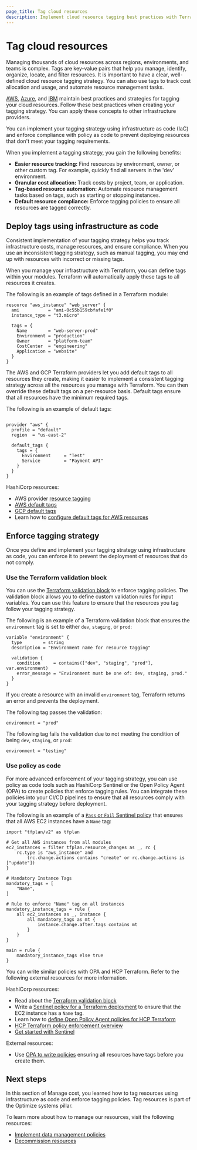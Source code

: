```yaml
---
page_title: Tag cloud resources
description: Implement cloud resource tagging best practices with Terraform for AWS, Azure, and GCP. Learn to automate tags, enforce policies, and optimize cost allocation using infrastructure as code.
---
```


# Tag cloud resources

Managing thousands of cloud resources across regions, environments, and teams is complex. Tags are key-value pairs that help you manage, identify, organize, locate, and filter resources. It is important to have a clear, well-defined cloud resource tagging strategy. You can also use tags to track cost allocation and usage, and automate resource management tasks.

[AWS](https://docs.aws.amazon.com/whitepapers/latest/tagging-best-practices/tagging-best-practices.html), [Azure](https://learn.microsoft.com/en-us/azure/cloud-adoption-framework/ready/azure-best-practices/resource-tagging), and [IBM](https://cloud.ibm.com/docs/framework-financial-services?topic=framework-financial-services-shared-tagging-resources) maintain best practices and strategies for tagging your cloud resources. Follow these best practices when creating your tagging strategy. You can apply these concepts to other infrastructure providers.

You can implement your tagging strategy using infrastructure as code (IaC) and enforce compliance with policy as code to prevent deploying resources that don't meet your tagging requirements.

When you implement a tagging strategy, you gain the following benefits:

- **Easier resource tracking:** Find resources by environment, owner, or other custom tag. For example, quickly find all servers in the 'dev' environment.
- **Granular cost allocation:** Track costs by project, team, or application.
- **Tag-based resource automation:** Automate resource management tasks based on tags, such as starting or stopping instances.
- **Default resource compliance:** Enforce tagging policies to ensure all resources are tagged correctly.

## Deploy tags using infrastructure as code

Consistent implementation of your tagging strategy helps you track infrastructure costs, manage resources, and ensure compliance. When you use an inconsistent tagging strategy, such as manual tagging, you may end up with resources with incorrect or missing tags.

When you manage your infrastructure with Terraform, you can define tags within your modules. Terraform will automatically apply these tags to all resources it creates.

The following is an example of tags defined in a Terraform module:

```hcl
resource "aws_instance" "web_server" {
  ami           = "ami-0c55b159cbfafe1f0"
  instance_type = "t3.micro"
  
  tags = {
    Name        = "web-server-prod"
    Environment = "production"
    Owner       = "platform-team"
    CostCenter  = "engineering"
    Application = "website"
  }
}

```

The AWS and GCP Terraform providers let you add default tags to all resources they create, making it easier to implement a consistent tagging strategy across all the resources you manage with Terraform. You can then override these default tags on a per-resource basis. Default tags ensure that all resources have the minimum required tags.

The following is an example of default tags:

```hcl

provider "aws" {
  profile = "default"
  region  = "us-east-2"

  default_tags {
    tags = {
      Environment     = "Test"
      Service         = "Payment API"
    }
  }
}
```

HashiCorp resources:

- AWS provider [resource tagging](https://registry.terraform.io/providers/hashicorp/aws/latest/docs/guides/resource-tagging)
- [AWS default tags](https://developer.hashicorp.com/terraform/tutorials/aws/aws-default-tags)
- [GCP default tags](https://registry.terraform.io/providers/hashicorp/google/latest/docs/guides/provider_reference#default_labels-1)
- Learn how to [configure default tags for AWS resources](/terraform/tutorials/aws/aws-default-tags)

## Enforce tagging strategy

Once you define and implement your tagging strategy using infrastructure as code, you can enforce it to prevent the deployment of resources that do not comply. 

### Use the Terraform validation block

You can use the [Terraform validation block](/terraform/language/values/variables#validation) to enforce tagging policies. The validation block allows you to define custom validation rules for input variables. You can use this feature to ensure that the resources you tag follow your tagging strategy.

The following is an example of a Terraform validation block that ensures the `environment` tag is set to either `dev`, `staging`, or `prod`:

```hcl
variable "environment" {
  type        = string
  description = "Environment name for resource tagging"
  
  validation {
    condition     = contains(["dev", "staging", "prod"], var.environment)
    error_message = "Environment must be one of: dev, staging, prod."
  }
}
```

If you create a resource with an invalid `environment` tag, Terraform returns an error and prevents the deployment.

The following tag passes the validation:

```hcl
environment = "prod"
```

The following tag fails the validation due to not meeting the condition of being `dev`, `staging`, or `prod`:

```hcl
environment = "testing"
```

### Use policy as code

For more advanced enforcement of your tagging strategy, you can use policy as code tools such as HashiCorp Sentinel or the Open Policy Agent (OPA) to create policies that enforce tagging rules. You can integrate these policies into your CI/CD pipelines to ensure that all resources comply with your tagging strategy before deployment.

The following is an example of a [`Pass` or `Fail` Sentinel policy](/terraform/tutorials/policy/sentinel-policy#review-your-policy) that ensures that all AWS EC2 instances have a `Name` tag:

```script
import "tfplan/v2" as tfplan

# Get all AWS instances from all modules
ec2_instances = filter tfplan.resource_changes as _, rc {
    rc.type is "aws_instance" and
        (rc.change.actions contains "create" or rc.change.actions is ["update"])
}

# Mandatory Instance Tags
mandatory_tags = [
    "Name",
]

# Rule to enforce "Name" tag on all instances
mandatory_instance_tags = rule {
    all ec2_instances as _, instance {
        all mandatory_tags as mt {
            instance.change.after.tags contains mt
        }
    }
}

main = rule {
    mandatory_instance_tags else true
}
```

You can write similar policies with OPA and HCP Terraform. Refer to the following external resources for more information.

HashiCorp resources:

- Read about the [Terraform validation block](/terraform/language/values/variables#validation)
- Write a [Sentinel policy for a Terraform deployment](/terraform/tutorials/policy/sentinel-policy) to ensure that the EC2 instance has a `Name` tag.
- Learn how to [define Open Policy Agent policies for HCP Terraform](/terraform/enterprise/policy-enforcement/define-policies/opa)
- [HCP Terraform policy enforcement overview](/terraform/enterprise/policy-enforcement)
- [Get started with Sentinel](/sentinel/tutorials/get-started)

External resources:
- Use [OPA to write policies](https://www.openpolicyagent.org/docs/terraform) ensuring all resources have tags before you create them.

## Next steps

In this section of Manage cost, you learned how to tag resources using infrastructure as code and enforce tagging policies. Tag resources is part of the Optimize systems pillar.

To learn more about how to manage our resources, visit the following resources:
- [Implement data management policies](/well-architected-framework/optimize-systems/lifecycle-management/data-management)
- [Decommission resources](/well-architected-framework/optimize-systems/lifecycle-management/decommission-infrastructure)